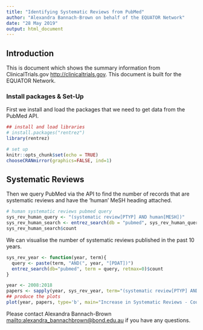```yaml
---
title: "Identifying Systematic Reviews from PubMed"
author: "Alexandra Bannach-Brown on behalf of the EQUATOR Network"
date: "28 May 2019"
output: html_document
---
```


## Introduction

This is document which shows the summary information from ClinicalTrials.gov <http://clinicaltrials.gov>. This document is built for the EQUATOR Network. 



### Install packages & Set-Up
First we install and load the packages that we need to get data from the PubMed API.
```r
## install and load libraries
# install.packages("rentrez")
library(rentrez)

# set up
knitr::opts_chunk$set(echo = TRUE)
chooseCRANmirror(graphics=FALSE, ind=1)
```

## Systematic Reviews

Then we query PubMed via the API to find the number of records that are systematic reviews and have the 'human' MeSH heading attached. 
```r
# human systematic reviews pubmed query
sys_rev_human_query <- "(systematic review[PTYP] AND human[MESH])"
sys_rev_human_search <- entrez_search(db = "pubmed", sys_rev_human_query, use_history = TRUE )
sys_rev_human_search$count
```



We can visualise the number of systematic reviews published in the past 10 years.
```r
sys_rev_year <- function(year, term){
  query <- paste(term, "AND(", year, "[PDAT])")
  entrez_search(db="pubmed", term = query, retmax=0)$count
}

year <- 2008:2018
papers <- sapply(year, sys_rev_year, term="(systematic review[PTYP] AND human[MESH])", USE.NAMES = FALSE)
## produce the plots
plot(year, papers, type='b', main="Increase in Systematic Reviews - Count per year 2008:2018")
```



Please contact Alexandra Bannach-Brown <mailto:alexandra_bannachbrown@bond.edu.au> if you have any questions. 
